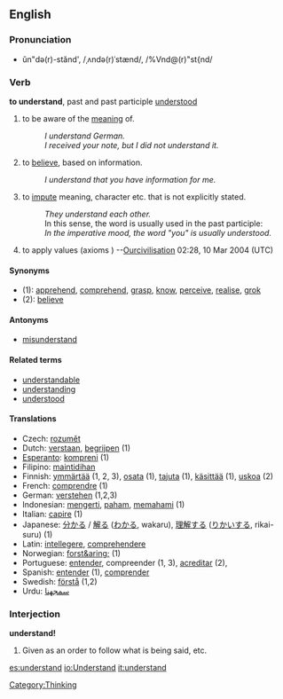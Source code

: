 ==English==
=== Pronunciation ===
*ŭn"də(r)-stănd', /ˌʌndə(r)ˈstænd/, /%Vnd@(r)"st{nd/

=== Verb ===
'''to understand''', past and past participle [[understood]]

# to be aware of the [[meaning]] of.
#: ''I understand German.''
#: ''I received your note, but I did not understand it.''
# to [[believe]], based on information.
#: ''I understand that you have information for me.''
# to [[impute]] meaning, character etc. that is not explicitly stated.
#: ''They understand each other.''
#: In this sense, the word is usually used in the past participle:
#: ''In the imperative mood, the word "you" is usually understood.''
# to apply values (axioms ) --[[User:Ourcivilisation|Ourcivilisation]] 02:28, 10 Mar 2004 (UTC)

==== Synonyms ====
*(1): [[apprehend]], [[comprehend]], [[grasp]], [[know]], [[perceive]], [[realise]], [[grok]]
*(2): [[believe]]

==== Antonyms ====
*[[misunderstand]]

==== Related terms ====
*[[understandable]]
*[[understanding]]
*[[understood]]

==== Translations ====
*Czech: [[rozumět]]
*Dutch: [[verstaan]], [[begrijpen]] (1)
*[[Esperanto]]: [[kompreni]] (1)
*Filipino: [[maintidihan]]
*Finnish: [[ymmärtää]] (1, 2, 3), [[osata]] (1), [[tajuta]] (1), [[käsittää]] (1), [[uskoa]] (2)
*French: [[comprendre]] (1)
*German: [[verstehen]] (1,2,3)
*Indonesian: [[mengerti]], [[paham]], [[paham|memahami]] (1)
*Italian: [[capire]] (1)
*Japanese: [[分かる]] / [[解る]] ([[わかる]], wakaru), [[理解]]する ([[りかい]]する, rikai-suru) (1)
*Latin: [[intellegere]], [[comprehendere]]
*Norwegian: [[forst&aring;]] (1)
*Portuguese: [[entender]], compreender (1, 3), [[acreditar]] (2), 
*Spanish: [[entender]] (1), [[comprender]]
*Swedish: [[förstå]] (1,2)
*Urdu: [[سمجهنا]]

===Interjection===
'''understand!'''

#Given as an order to follow what is being said, etc.
[[Category:Thinking]]

[[es:understand]]
[[io:Understand]]
[[it:understand]]
